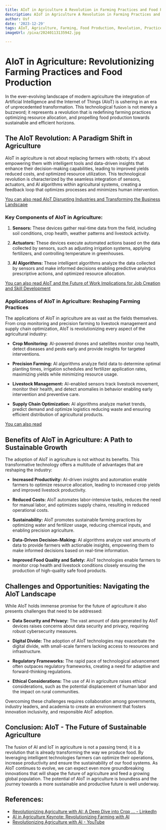 ```yaml
---
title: AIoT in Agriculture A Revolution in Farming Practices and Food Production
description: AIoT in Agriculture A Revolution in Farming Practices and Food Production
author: Usf
date: '2023-12-29'
tags: AIoT, Agriculture, Farming, Food Production, Revolution, Practices
imageUrl: /pixa/20240113135942.jpg

---
```

# AIoT in Agriculture: Revolutionizing Farming Practices  and Food Production

In the ever-evolving landscape of modern agriculture the  integration of Artificial Intelligence and the Internet of Things (AIoT) is ushering in an era of  unprecedented transformation.  This technological fusion is  not merely a buzzword; it represents a revolution that  is redefining farming practices optimizing resource allocation, and propelling food production towards sustainable and efficient horizons.

## The AIoT Revolution: A Paradigm Shift in Agriculture

AIoT in agriculture is not  about  replacing farmers with robots; it's about empowering them with intelligent tools and data-driven  insights that enhance their decision-making capabilities, leading to improved yields reduced costs, and optimized resource utilization.  This technological revolution is characterized by the seamless integration of sensors, actuators, and AI algorithms within agricultural systems, creating a feedback loop that optimizes processes and minimizes human intervention.

[You can also  read AIoT Disrupting Industries and Transforming the Business Landscape](AIoT%20Disrupting%20Industries%20and%20Transforming%20the%20Business%20Landscape)


### Key Components of AIoT in Agriculture:

1. **Sensors:**  These devices gather real-time data from the field, including  soil conditions, crop health, weather  patterns  and livestock activity.

2. **Actuators:** These devices  execute automated actions based on the data collected by  sensors, such as  adjusting  irrigation systems, applying fertilizers, and controlling temperature in greenhouses.

3. **AI Algorithms:** These intelligent algorithms analyze the data collected by sensors  and make informed decisions enabling predictive analytics prescriptive  actions, and optimized resource  allocation.

[You can  also read  AIoT and the Future of Work Implications for Job Creation and Skill Development](AIoT%20and%20the%20Future%20of%20Work%20Implications%20for%20Job%20Creation%20and%20Skill%20Development)


### Applications  of AIoT in Agriculture: Reshaping Farming Practices

The applications of AIoT in agriculture are as  vast as the fields themselves. From crop monitoring and precision farming to livestock management and supply chain optimization,  AIoT is revolutionizing every aspect of the agricultural industry:

* **Crop Monitoring:** AI-powered  drones and satellites monitor crop health, detect diseases and pests early and provide insights for targeted interventions.

* **Precision Farming:** AI algorithms analyze field data to determine optimal planting times, irrigation schedules  and fertilizer application rates, maximizing yields while  minimizing resource usage.

* **Livestock Management:** AI-enabled sensors track livestock movement,  monitor their health, and detect anomalies in behavior enabling early intervention and preventive  care.

* **Supply Chain Optimization:** AI algorithms  analyze market trends, predict demand and optimize logistics reducing waste and ensuring efficient distribution of agricultural products.

[You can also read ]()


## Benefits of AIoT in Agriculture: A Path to Sustainable Growth

The adoption of AIoT in agriculture is  not without its benefits. This transformative technology offers a multitude of advantages  that  are reshaping the industry:

* **Increased  Productivity:**  AI-driven insights and automation enable farmers  to optimize resource allocation,  leading to increased crop yields and improved livestock productivity.

* **Reduced Costs:** AIoT automates labor-intensive tasks,  reduces the need for manual labor, and optimizes  supply chains, resulting  in reduced operational costs.

* **Sustainability:** AIoT promotes sustainable farming practices by optimizing water and fertilizer  usage, reducing  chemical inputs, and  enabling precision agriculture.

* **Data-Driven Decision-Making:** AI algorithms analyze vast amounts of data to provide farmers with actionable insights, empowering them to make informed decisions based on real-time information.

* **Improved Food  Quality and  Safety:**  AIoT technologies enable farmers to monitor crop health and  livestock conditions closely ensuring the production of high-quality safe food products.

## Challenges and  Opportunities: Navigating the  AIoT  Landscape

While AIoT holds immense promise for the  future of agriculture it also presents challenges that need to be addressed:

* **Data Security and Privacy:** The vast amount of data generated by AIoT devices raises concerns about data security and  privacy, requiring robust cybersecurity measures.

* **Digital Divide:** The adoption of AIoT technologies may exacerbate the digital divide, with small-scale farmers lacking access to resources and infrastructure.

*  **Regulatory  Frameworks:** The rapid pace of technological advancement often outpaces regulatory frameworks, creating a need for adaptive  and forward-thinking regulations.

* **Ethical Considerations:** The  use  of AI in agriculture  raises ethical considerations, such  as the potential displacement of human labor and the impact on rural communities.

Overcoming these  challenges requires collaboration among governments, industry leaders, and academia to create  an environment that fosters innovation inclusivity, and  responsible AIoT adoption.

## Conclusion: AIoT - The Future of Sustainable Agriculture

The fusion of AI and IoT in agriculture is  not a passing trend; it is a  revolution that is  already transforming the way we produce food. By leveraging  intelligent technologies farmers can optimize their operations, increase productivity  and ensure the sustainability  of our food systems. As AIoT continues to evolve, we can expect even more groundbreaking innovations that will shape the future of agriculture and feed a growing global population. The potential  of AIoT in agriculture is boundless and the journey towards a more sustainable and productive  future is well  underway.

## References:
- [Revolutionizing Agriculture with AI: A Deep Dive into Crop ... - LinkedIn](https://www.linkedin.com/pulse/revolutionizing-agriculture-ai-deep-dive-crop-farming-chris-chiancone)
- [AI in Agriculture Keynote: Revolutionizing Farming with AI](https://www.thedigitalspeaker.com/ai-agriculture-keynote/)
- [Revolutionizing Agriculture with AI - YouTube](https://www.youtube.com/watch?v=5oG8lFCco_4)
